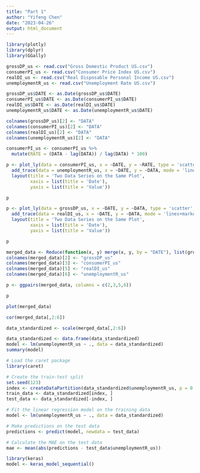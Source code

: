 ```yaml
---
title: "Part 1"
author: "Yifeng Chen"
date: "2023-04-26"
output: html_document
---
```


```r
library(plotly)
library(dplyr)
library(GGally)
```

```r
grossDP_us <- read.csv("Gross Domestic Product US.csv")
consumerPI_us <- read.csv("Consumer Price Index US.csv")
realDI_us <- read.csv("Real Disposable Personal Income US.csv")
unemploymentR_us <- read.csv("Unemployment Rate US.csv")
```

```r
grossDP_us$DATE <- as.Date(grossDP_us$DATE)
consumerPI_us$DATE <- as.Date(consumerPI_us$DATE)
realDI_us$DATE <- as.Date(realDI_us$DATE)
unemploymentR_us$DATE <- as.Date(unemploymentR_us$DATE)
```

```r
colnames(grossDP_us)[2] <- "DATA"
colnames(consumerPI_us)[2] <- "DATA"
colnames(realDI_us)[2] <- "DATA"
colnames(unemploymentR_us)[2] <- "DATA"
```

```r
consumerPI_us <- consumerPI_us %>%
  mutate(RATE = (DATA - lag(DATA)) / lag(DATA) * 100)
```

```r
p <- plot_ly(data = consumerPI_us, x = ~DATE, y = ~RATE, type = 'scatter', mode = 'lines+markers', name = 'ConsumerPI_us') %>%
  add_trace(data = unemploymentR_us, x = ~DATE, y = ~DATA, mode = 'lines+markers', name = 'UnemploymentR_us') %>%
  layout(title = 'Two Data Series on the Same Plot',
         xaxis = list(title = 'Date'),
         yaxis = list(title = 'Value'))

p
```

```r
p <- plot_ly(data = grossDP_us, x = ~DATE, y = ~DATA, type = 'scatter', mode = 'lines+markers', name = 'grossDP_us') %>%
  add_trace(data = realDI_us, x = ~DATE, y = ~DATA, mode = 'lines+markers', name = 'realDI_us') %>%
  layout(title = 'Two Data Series on the Same Plot',
         xaxis = list(title = 'Date'),
         yaxis = list(title = 'Value'))

p
```

```r
merged_data <- Reduce(function(x, y) merge(x, y, by = "DATE"), list(grossDP_us, consumerPI_us, realDI_us, unemploymentR_us))
colnames(merged_data)[2] <- "grossDP_us"
colnames(merged_data)[3] <- "consumerPI_us"
colnames(merged_data)[5] <- "realDI_us"
colnames(merged_data)[6] <- "unemploymentR_us"
```

```r
p <- ggpairs(merged_data, columns = c(2,3,5,6))

p
```

```r
plot(merged_data)
```

```r
cor(merged_data[,2:6])
```

```r
data_standardized <- scale(merged_data[,2:6])
```


```r
data_standardized <- data.frame(data_standardized)
model <- lm(unemploymentR_us ~ ., data = data_standardized)
summary(model)
```
```r
# Load the caret package
library(caret)

# Create the train-test split
set.seed(123)
index <- createDataPartition(data_standardized$unemploymentR_us, p = 0.8, list = FALSE)
train_data <- data_standardized[index, ]
test_data <- data_standardized[-index, ]

# Fit the linear regression model on the training data
model <- lm(unemploymentR_us ~ ., data = data_standardized)

# Make predictions on the test data
predictions <- predict(model, newdata = test_data)

# Calculate the MAE on the test data
mae <- mean(abs(predictions - test_data$unemploymentR_us))
```

```r
library(keras)
model <- keras_model_sequential()

```

```r

```

